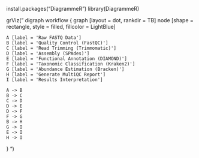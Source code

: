 

install.packages("DiagrammeR")
library(DiagrammeR)



grViz("
digraph workflow {
    graph [layout = dot, rankdir = TB]
    node [shape = rectangle, style = filled, fillcolor = LightBlue]

    A [label = 'Raw FASTQ Data']
    B [label = 'Quality Control (FastQC)']
    C [label = 'Read Trimming (Trimmomatic)']
    D [label = 'Assembly (SPAdes)']
    E [label = 'Functional Annotation (DIAMOND)']
    F [label = 'Taxonomic Classification (Kraken2)']
    G [label = 'Abundance Estimation (Bracken)']
    H [label = 'Generate MultiQC Report']
    I [label = 'Results Interpretation']

    A -> B
    B -> C
    C -> D
    D -> E
    D -> F
    F -> G
    B -> H
    G -> I
    E -> I
    H -> I
}
")
